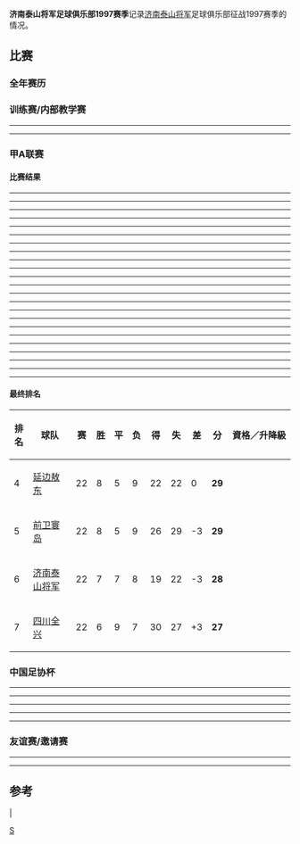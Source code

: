 '''济南泰山将军足球俱乐部1997赛季'''记录[[济南泰山将军|济南泰山将军]]足球俱乐部征战1997赛季的情况。
==比赛==
===全年赛历===
{{济南泰山将军1997赛季完全赛历}}
===训练赛/内部教学赛===
----
{{footballbox | bg = #ffcccc  | date =	1997-01-25	  | team1 =	济南泰山将军	  | score =	0 - 1	  | team2 =	[[中国国家队|中国]]	  | goals1 =  | goals2 = {{goal|?|p}} [[范志毅|范志毅]] | stadium = [[昆明|昆明]]海埂足球基地  | attendance =  | referee = }}
----

===甲A联赛===
====比赛结果====
----
{{footballbox | bg = #ffcccc  | date =	第 01 轮<br>1997-03-16	  | team1 =	济南泰山将军	  | score =	0 - 1	  | team2 =	[[青岛颐中海牛|青岛颐中海牛]]	  | goals1 =  | goals2 = {{goal|48}} [[刘兆旭|刘兆旭]] | stadium = [[山东省体育中心|山东省体育中心]]  | attendance =  | referee = }}
----
{{footballbox | bg = #ffffcc  | date =	第 02 轮<br>1997-03-23	  | team1 =	济南泰山将军	  | score =	0 - 0	  | team2 =	[[广州太阳神|广州太阳神]]	  | goals1 =  | goals2 =  | stadium = [[山东省体育中心|山东省体育中心]]  | attendance =  | referee = }}
----
{{footballbox | bg = #ffcccc  | date =	第 03 轮<br>1997-03-27	  | team1 =	[[北京国安|北京国安]]	  | score =	2 - 1	  | team2 =	济南泰山将军	  | goals1 = [[胡建平|胡建平]] {{goal|7}}<br>[[谢峰|谢峰]] {{goal|75}} | goals2 = {{goal|76}} [[李霄鹏|李霄鹏]] | stadium = [[北京|北京]][[工人体育场|工人体育场]]  | attendance =  | referee = }}
----
{{footballbox | bg = #ffffcc  | date =	第 04 轮<br>1997-03-30	  | team1 =	济南泰山将军	  | score =	1 - 1	  | team2 =	[[上海申花|上海申花]]	  | goals1 = [[邵延杰|邵延杰]] {{goal|53}} | goals2 = {{goal|27}} [[刘军|刘军]] | stadium = [[山东省体育中心|山东省体育中心]]  | attendance =  | referee = }}
----
{{footballbox | bg = #ccffcc  | date =	第 05 轮<br>1997-04-06	  | team1 =	[[延边敖东|延边敖东]]	  | score =	0 - 1	  | team2 =	济南泰山将军	  | goals1 =  | goals2 = {{goal|60}} [[宿茂臻|宿茂臻]] | stadium = [[延吉人民体育场|延吉人民体育场]]  | attendance =  | referee = }}
----
{{footballbox | bg = #ffffcc  | date =	第 06 轮<br>1997-06-29	  | team1 =	[[四川全兴|四川全兴]]	  | score =	1 - 1	  | team2 =	济南泰山将军	  | goals1 = [[马明宇|马明宇]] {{goal|88}} | goals2 = {{goal|18}} [[李明|李明]] | stadium = [[成都市体育中心|成都市体育中心]]  | attendance =  | referee = }}
----
{{footballbox | bg = #ccffcc  | date =	第 07 轮<br>1997-07-06	  | team1 =	济南泰山将军	  | score =	2 - 0	  | team2 =	[[广东宏远|广东宏远]]	  | goals1 = [[宿茂臻|宿茂臻]] {{goal|32}}<br>[[宋毓明|宋毓明]] {{goal|89}} | goals2 =  | stadium = [[山东省体育中心|山东省体育中心]]  | attendance =  | referee = }}
----
{{footballbox | bg = #ffcccc  | date =	第 08 轮<br>1997-07-10	  | team1 =	[[大连万达|大连万达]]	  | score =	3 - 0	  | team2 =	济南泰山将军	  | goals1 = [[李明|李明]] {{goal|40}}<br>[[李明|李明]] {{goal|78}}<br>[[王鹏|王鹏]] {{goal|90}} | goals2 =  | stadium = [[大连人民体育场|大连人民体育场]]  | attendance =  | referee = }}
----
{{footballbox | bg = #ccffcc  | date =	第 09 轮<br>1997-07-13	  | team1 =	济南泰山将军	  | score =	1 - 0	  | team2 =	[[八一足球俱乐部|八一]]	  | goals1 = [[邵延杰|邵延杰]] {{goal|72}} | goals2 =  | stadium = [[山东省体育中心|山东省体育中心]]  | attendance =  | referee = }}
----
{{footballbox | bg = #ffffcc  | date =	第 10 轮<br>1997-07-20	  | team1 =	济南泰山将军	  | score =	2 - 2	  | team2 =	[[前卫寰岛|前卫寰岛]]	  | goals1 = [[宋毓明|宋毓明]] {{goal|4}}<br>[[唐晓程|唐晓程]] {{goal|81}} | goals2 = {{goal|36}} [[高峰|高峰]]<br>{{goal|60}} [[赵立春|赵立春]] | stadium = [[山东省体育中心|山东省体育中心]]  | attendance =  | referee = }}
----
{{footballbox | bg = #ffcccc  | date =	第 11 轮<br>1997-07-24	  | team1 =	[[天津泰达|天津立飞三星]]	  | score =	2 - 1	  | team2 =	济南泰山将军	  | goals1 = [[霍建霆|霍建霆]] {{goal|61}}<br>何塞·冈萨雷斯 {{goal|77}} | goals2 = {{goal|64}} [[唐晓程|唐晓程]] | stadium = [[天津|天津]][[民园体育场|民园体育场]]  | attendance =  | referee = }}
----
{{footballbox | bg = #ffcccc  | date =	第 12 轮<br>1997-07-27	  | team1 =	[[青岛颐中海牛|青岛颐中海牛]]	  | score =	1 - 0	  | team2 =	济南泰山将军	  | goals1 = 戴维·西亚姆 {{goal|21}} | goals2 =  | stadium = [[青岛市第一体育场|青岛市第一体育场]]  | attendance =  | referee = }}
----
{{footballbox | bg = #ccffcc  | date =	第 13 轮<br>1997-08-03	  | team1 =	[[广州太阳神|广州太阳神]]	  | score =	0 - 1	  | team2 =	济南泰山将军	  | goals1 =  | goals2 = {{goal|64}} [[宿茂臻|宿茂臻]] | stadium = [[广州|广州]][[越秀山体育场|越秀山体育场]]  | attendance =  | referee = }}
----
{{footballbox | bg = #ffffcc  | date =	第 14 轮<br>1997-11-16	  | team1 =	济南泰山将军	  | score =	0 - 0	  | team2 =	[[北京国安|北京国安]]	  | goals1 =  | goals2 =  | stadium = [[山东省体育中心|山东省体育中心]]  | attendance =  | referee = }}
----
{{footballbox | bg = #ffcccc  | date =	第 15 轮<br>1997-11-20	  | team1 =	[[上海申花|上海申花]]	  | score =	4 - 1	  | team2 =	济南泰山将军	  | goals1 = [[范志毅|范志毅]] {{goal|40}}<br>[[朱琪|朱琪]] {{goal|50}}<br>[[申思|申思]] {{goal|55}}<br>[[埃德加·丹尼斯|埃德加·丹尼斯]] {{goal|89}} | goals2 = {{goal|45|og}} [[吴兵|吴兵]] | stadium = [[上海|上海]][[虹口体育场|虹口体育场]]  | attendance =  | referee = }}
----
{{footballbox | bg = #ccffcc  | date =	第 16 轮<br>1997-11-23	  | team1 =	济南泰山将军	  | score =	2 - 1	  | team2 =	[[延边敖东|延边敖东]]	  | goals1 = [[宿茂臻|宿茂臻]] {{goal|52}}<br>[[宿茂臻|宿茂臻]] {{goal|82}} | goals2 = {{goal|29}} [[李灿杰|李灿杰]] | stadium = [[山东省体育中心|山东省体育中心]]  | attendance =  | referee = }}
----
{{footballbox | bg = #ccffcc  | date =	第 17 轮<br>1997-11-30	  | team1 =	济南泰山将军	  | score =	2 - 1	  | team2 =	[[四川全兴|四川全兴]]	  | goals1 = [[李霄鹏|李霄鹏]] {{goal|29}}<br>[[刘越|刘越]] {{goal|60}} | goals2 = {{goal|64}} [[黎兵|黎兵]] | stadium = [[山东省体育中心|山东省体育中心]]  | attendance =  | referee = }}
----
{{footballbox | bg = #ffffcc  | date =	第 18 轮<br>1997-12-04	  | team1 =	[[广东宏远|广东宏远]]	  | score =	0 - 0	  | team2 =	济南泰山将军	  | goals1 =  | goals2 =  | stadium = [[广东省体育场|广东省体育场]]  | attendance =  | referee = }}
----
{{footballbox | bg = #ffffcc  | date =	第 19 轮<br>1997-12-07	  | team1 =	济南泰山将军	  | score =	0 - 0	  | team2 =	[[大连万达|大连万达]]	  | goals1 =  | goals2 =  | stadium = [[山东省体育中心|山东省体育中心]]  | attendance =  | referee = }}
----
{{footballbox | bg = #ffcccc  | date =	第 20 轮<br>1997-12-14	  | team1 =	[[八一足球俱乐部|八一]]	  | score =	2 - 1	  | team2 =	济南泰山将军	  | goals1 = [[王磊|王磊]] {{goal|45}}<br>[[顾闯|顾闯]] {{goal|74}} | goals2 = {{goal|72}} [[孙晓东|孙晓东]] | stadium = [[石家庄裕彤体育场|石家庄裕彤体育场]]  | attendance =  | referee = }}
----
{{footballbox | bg = #ffcccc  | date =	第 21 轮<br>1997-12-18	  | team1 =	[[前卫寰岛|前卫寰岛]]	  | score =	1 - 0	  | team2 =	济南泰山将军	  | goals1 = [[高峰|高峰]] {{goal|86}} | goals2 =  | stadium = [[重庆|重庆]][[大田湾体育场|大田湾体育场]]  | attendance =  | referee = }}
----
{{footballbox | bg = #ccffcc  | date =	第 22 轮<br>1997-12-21	  | team1 =	济南泰山将军	  | score =	2 - 0	  | team2 =	[[天津泰达|天津立飞三星]]	  | goals1 = [[宿茂臻|宿茂臻]] {{goal|45}}<br>[[宋毓明|宋毓明]] {{goal|90}} | goals2 =  | stadium = [[山东省体育中心|山东省体育中心]]  | attendance =  | referee = }}
----

====最终排名====
{| class="wikitable" style="text-align: center; width: 80%; font-size: 90%"
! style="width: 7%" | 排名
! style="width: 20%"| 球队
! style="width: 5%" | 赛
! style="width: 5%" | 胜
! style="width: 5%" | 平
! style="width: 5%" | 负
! style="width: 5%" | 得
! style="width: 5%" | 失
! style="width: 6%" | 差
! style="width: 6%" | 分
! style="width: 31%"| 資格／升降級
|-
|4||align="left"|[[延边足球俱樂部|延边敖东]]||22||8||5||9||22||22||0||'''29'''||
|-
|5||align="left"|[[重庆力帆足球俱樂部|前卫寰岛]]||22||8||5||9||26||29||-3||'''29'''||
|- bgcolor=#FF946F
|6||align="left"|[[山東魯能泰山足球俱樂部|济南泰山将军]]||22||7||7||8||19||22||-3||'''28'''||
|-
|7||align="left"|[[四川冠城足球俱樂部|四川全兴]]||22||6||9||7||30||27||+3||'''27'''|| 
|}

===中国足协杯===
----
{{footballbox | bg = #ffffcc  | date =第二轮首回合<br>1997-05-10  | team1 =[[武汉雅琪|武汉雅琪]]  | score =2 - 2  | team2 =济南泰山将军  | goals1 =  | goals2 =  | stadium = [[黄石|黄石]]市体育场 | attendance =  | referee = }}
----
{{footballbox | bg = #ffffcc  | date =第二轮次回合<br>1997-05-18  | team1 =济南泰山将军  | score =1 - 1  | team2 =[[武汉雅琪|武汉雅琪]]  | goals1 =  | goals2 =  | stadium = [[山东省体育中心|山东省体育中心]] | attendance =  | referee = }}
----
{{footballbox | bg = #ffffcc  | date =第三轮首回合<br>1997-09-07  | team1 =[[上海申花|上海申花]]  | score =0 - 0  | team2 =济南泰山将军  | goals1 =  | goals2 =  | stadium = [[上海|上海]][[虹口体育场|虹口体育场]] | attendance =  | referee = }}
----
{{footballbox | bg = #ffffcc  | date =第三轮次回合<br>1997-09-14  | team1 =济南泰山将军  | score =2 - 2  | team2 =[[上海申花|上海申花]]  | goals1 =  | goals2 =  | stadium = [[山东省体育中心|山东省体育中心]] | attendance =  | referee = }}
----

===友谊赛/邀请赛===
----
{{footballbox | bg = #ffcccc  | date =	打桩杯足球邀请赛<br>1997-06-20	  | team1 =	[[天津泰达|天津立飞三星]]	  | score =	3 - 1	  | team2 =	济南泰山将军	  | goals1 = 卡洛斯·罗贝托 {{goal|6}}<br>罗纳多·席尔瓦 {{goal|32}}<br>[[于根伟|于根伟]] {{goal|37}} | goals2 = {{goal|4}} [[宋毓明|宋毓明]] | stadium = [[天津|天津]]河东体育场  | attendance =  | referee = }}
----

==参考==
{{1997年济南泰山将军名单}}

{{fb start}}
|{{山东鲁能泰山}}
{{甲A1997}}
{{fb end}}

[[Category:山东鲁能泰山|S]]